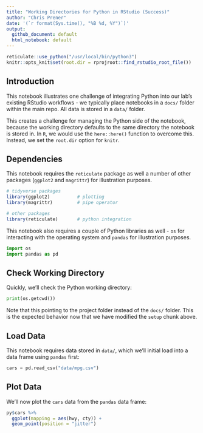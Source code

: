 ```yaml
---
title: "Working Directories for Python in RStudio (Success)"
author: "Chris Prener"
date: '(`r format(Sys.time(), "%B %d, %Y")`)'
output: 
  github_document: default
  html_notebook: default 
---
```


```r
reticulate::use_python("/usr/local/bin/python3")
knitr::opts_knit$set(root.dir = rprojroot::find_rstudio_root_file())
```

## Introduction
This notebook illustrates one challenge of integrating Python into our lab's existing RStudio workflows - we typically place notebooks in a `docs/` folder within the main repo. All data is stored in a `data/` folder. 

This creates a challenge for managing the Python side of the notebook, because the working directory defaults to the same directory the notebook is stored in. In `R`, we would use the `here::here()` function to overcome this. Instead, we set the `root.dir` option for `knitr`.

## Dependencies
This notebook requires the `reticulate` package as well a number of other packages (`ggplot2` and `magrittr`) for illustration purposes.

```r
# tidyverse packages
library(ggplot2)          # plotting
library(magrittr)         # pipe operator

# other packages
library(reticulate)       # python integration
```

This notebook also requires a couple of Python libraries as well - `os` for interacting with the operating system and `pandas` for illustration purposes. 

```python
import os
import pandas as pd
```

## Check Working Directory
Quickly, we'll check the Python working directory:

```python
print(os.getcwd())
```

Note that this pointing to the project folder instead of the `docs/` folder. This is the expected behavior now that we have modified the `setup` chunk above.

## Load Data
This notebook requires data stored in `data/`, which we'll initial load into a data frame using `pandas` first:

```python
cars = pd.read_csv("data/mpg.csv")
```

## Plot Data
We'll now plot the `cars` data from the `pandas` data frame:

```r
py$cars %>%
  ggplot(mapping = aes(hwy, cty)) +
  geom_point(position = "jitter")
```
